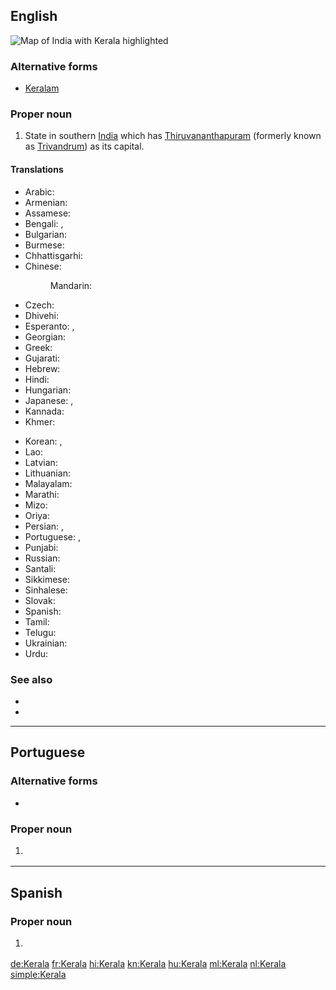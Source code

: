 ==English==
[[Image:Kerala in India (disputed hatched).svg|thumb|Map of India with Kerala highlighted]]
{{wikipedia}}

===Alternative forms===
* [[Keralam]]

===Proper noun===
{{en-proper noun}}

# State in southern [[India]] which has [[Thiruvananthapuram]] (formerly known as [[Trivandrum]]) as its capital.

====Translations====
{{trans-top|state in southern India}}
* Arabic: {{t|ar|كِيرَلَا|f|tr=kiralā}}
* Armenian: {{t|hy|Կերալա}}
* Assamese: {{t-needed|as}}
* Bengali: {{t|bn|কেরালা|sc=Beng}}, {{t|bn|কেরল|sc=Beng}}
* Bulgarian: {{t|bg|Керала|sc=Cyrl}}
* Burmese: {{t|my|ကဲရာလာ|sc=Mymr}}
* Chhattisgarhi: {{t-needed|hne}}
* Chinese:
*: Mandarin: {{t+|cmn|喀拉拉邦|tr=Kālālā-bāng|sc=Hani}}
* Czech: {{t|cs|Kérala}}
* Dhivehi: {{t|dv|ކެރެލާ|sc=Thaa}}
* Esperanto: {{t|eo|Keralao}}, {{t|eo|Keralo}}
* Georgian: {{t|ka|კერალა}}
* Greek: {{t|el|Κεράλα}}
* Gujarati: {{t|gu|કેરળ|sc=Gujr}}
* Hebrew: {{t|he|קראלה}}
* Hindi: {{t+|hi|केरल|tr=kerala}}
* Hungarian: {{t+|hu|Kerala}}
* Japanese: {{t|ja|ケーララ州|tr=Kērara-shū}}, {{t|ja|ケーララ|tr=Kērara}}
* Kannada: {{t+|kn|ಕೇರಳ|sc=Knda}}
* Khmer: {{t-needed|km}}
{{trans-mid}}
* Korean: {{t|ko|케랄라 주|tr=Keralla ju|sc=Hang}}, {{t|ko|케랄라|tr=Keralla|sc=Hang}}
* Lao: {{t-needed|lo}}
* Latvian: {{t|lv|Kerala}}
* Lithuanian: {{t|lt|Kerala}}
* Malayalam: {{t+|ml|കേരളം|sc=Mlym}}
* Marathi: {{t|mr|केरळ|sc=Deva}}
* Mizo: {{t-needed|lus}}
* Oriya: {{t+|or|କେରଳ|sc=Orya}}
* Persian: {{t|fa|کرلا|tr=Keralâ|sc=fa-Arab}}, {{t|fa|کرالا|tr=Kerâlâ|sc=fa-Arab}}
* Portuguese: {{t|pt|Kerala}}, {{t|pt|Querala}}
* Punjabi: {{t|pa|ਕੇਰਲਾ|sc=Guru}}
* Russian: {{t|ru|Кера́ла|f}}
* Santali: {{t-needed|sat}}
* Sikkimese: {{t-needed|sip}}
* Sinhalese: {{t-needed|si}}
* Slovak: {{t|sk|Kérala}}
* Spanish: {{t|es|Kerala}}
* Tamil: {{t|ta|கேரளா}}
* Telugu: {{t+|te|కేరళ}}
* Ukrainian: {{t|uk|Керала|sc=Cyrl}}
* Urdu: {{t|ur|کیرلا|tr=kerala}}
{{trans-bottom}}

===See also===
* {{pedialite|Kerala}}
* {{list:states of India/en}}

----

==Portuguese==

===Alternative forms===
* {{l|pt|Querala}}

===Proper noun===
{{pt-proper noun|m}}

# {{l|en|Kerala}} {{gloss|state in southern India}}

----

==Spanish==
{{wikipedia|lang=es}}

===Proper noun===
{{es-proper noun}}

# {{l|en|Kerala}} {{gloss|state in southern India}}

[[de:Kerala]]
[[fr:Kerala]]
[[hi:Kerala]]
[[kn:Kerala]]
[[hu:Kerala]]
[[ml:Kerala]]
[[nl:Kerala]]
[[simple:Kerala]]